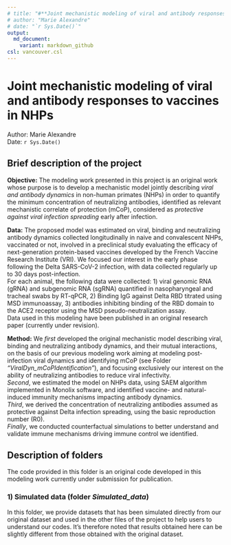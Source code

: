 ```yaml
---
# title: "#**Joint mechanistic modeling of viral and antibody responses to vaccines in NHPs**\n"
# author: "Marie Alexandre"
# date: "`r Sys.Date()`"
output:
  md_document:
    variant: markdown_github
csl: vancouver.csl
---
```




# **Joint mechanistic modeling of viral and antibody responses to vaccines in NHPs**
Author: Marie Alexandre  
Date: `r Sys.Date()`


## **Brief description of the project**

**Objective:** The modeling work presented in this project is an original work whose purpose is to develop a mechanistic model jointly describing *viral and antibody dynamics* in non-human primates (NHPs) in order to quantify the minimum concentration of neutralizing antibodies, identified as relevant mechanistic correlate of protection (mCoP), considered as *protective against viral infection spreading* early after infection.


**Data:** The proposed model was estimated on viral, binding and neutralizing antibody dynamics collected longitudinally in naive and convalescent NHPs, vaccinated or not, involved in a preclinical study evaluating the efficacy of next-generation protein-based vaccines developed by the French Vaccine Research Institute (VRI). We focused our interest in the early phase following the Delta SARS-CoV-2 infection, with data collected regularly up to 30 days post-infection.  
For each animal, the following data were collected: 1) viral genomic RNA (gRNA) and subgenomic RNA (sgRNA) quantified in nasopharyngeal and tracheal swabs by RT-qPCR,  2) Binding IgG against Delta RBD titrated using MSD immunoassay, 3) antibodies inhibiting binding of the RBD domain to the ACE2 receptor using the MSD pseudo-neutralization assay.  
Data used in this modeling have been published in an original research paper (currently under revision). 


**Method:** We *first* developed the original mechanistic model describing viral, binding and neutralizing antibody dynamics, and their mutual interactions, on the basis of our previous modeling work aiming at modeling post-infection viral dynamics and identifying mCoP (see Folder *"ViralDyn_mCoPIdentification"*), and focusing exclusively our interest on the ability of neutralizing antibodies to reduce viral infectivity.  
*Second*, we estimated the model on NHPs data, using SAEM algorithm implemented in Monolix software, and identified vaccine- and natural-induced immunity mechanisms impacting antibody dynamics.  
*Third*, we derived the concentration of neutralizing antibodies assumed as protective against Delta infection spreading, using the basic reproduction number (R0).  
*Finally*, we conducted counterfactual simulations to better understand and validate immune mechanisms driving immune control we identified. 



## **Description of folders**
The code provided in this folder is an original code developed in this modeling work currently under submission for publication. 


### **1) Simulated data** (folder *Simulated_data*)
In this folder, we provide datasets that has been simulated directly from our original dataset and used in the other files of the project to help users to understand our codes. It's therefore noted that results obtained here can be slightly different from those obtained with the original dataset. 










